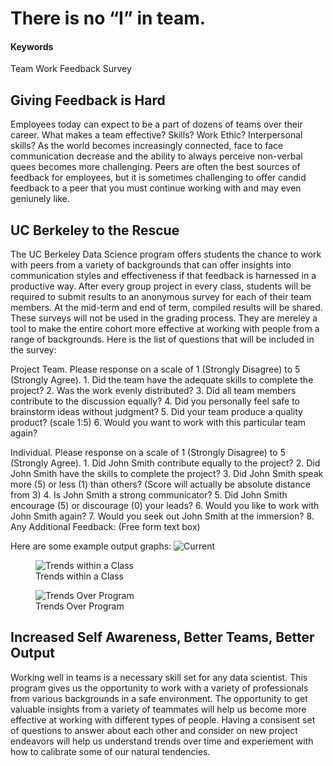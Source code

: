 # There is no "I" in team.

#### Keywords

Team Work
Feedback
Survey


## Giving Feedback is Hard

Employees today can expect to be a part of dozens of teams over their career.  What makes a team effective?  Skills?  Work Ethic?  Interpersonal skills?  As the world becomes increasingly connected, face to face communication decrease and the ability to always perceive non-verbal quees becomes more challenging.  Peers are often the best sources of feedback for employees, but it is sometimes challenging to offer candid feedback to a peer that you must continue working with and may even geniunely like.  

## UC Berkeley to the Rescue

The UC Berkeley Data Science program offers students the chance to work with peers from a variety of backgrounds that can offer insights into communication styles and effectiveness if that feedback is harnessed in a productive way. After every group project in every class, students will be required to submit results to an anonymous survey for each of their team members.  At the mid-term and end of term, compiled results will be shared.  These surveys will not be used in the grading process.  They are mereley a tool to make the entire cohort more effective at working with people from a range of backgrounds.  Here is the list of questions that will be included in the survey:

Project Team.    Please response on a scale of 1 (Strongly Disagree) to 5 (Strongly Agree).
1.  Did the team have the adequate skills to complete the project?
2.  Was the work evenly distributed?
3.  Did all team members contribute to the discussion equally?
4.  Did you personally feel safe to brainstorm ideas without judgment?
5.  Did your team produce a quality product? (scale 1:5)
6.  Would you want to work with this particular team again?


Individual.  Please response on a scale of 1 (Strongly Disagree) to 5 (Strongly Agree).
1.  Did John Smith contribute equally to the project?
2.  Did John Smith have the skills to complete the project?
3.  Did John Smith speak more (5) or less (1) than others?  (Score will actually be absolute distance from 3)
4.  Is John Smith a strong communicator?
5.  Did John Smith encourage (5) or discourage (0) your leads?
6.  Would you like to work with John Smith again?
7.  Would you seek out John Smith at the immersion?
8.  Any Additional Feedback:  (Free form text box)

Here are some example output graphs:
![Current](https://github.com/w201rdada/portfolio-sioharr/blob/master/img/Current2.png)

![Trends within a Class](https://github.com/w201rdada/portfolio-sioharr/blob/master/img/Semester.png)

![Trends Over Program](https://github.com/w201rdada/portfolio-sioharr/blob/master/img/EntireProgram.png)



## Increased Self Awareness, Better Teams, Better Output

Working well in teams is a necessary skill set for any data scientist.  This program gives us the opportunity to work with a variety of professionals from various backgrounds in a safe environment.  The opportunity to get valuable insights from a variety of teammates will help us become more effective at working with different types of people.  Having a consisent set of questions to answer about each other and consider on new project endeavors will help us understand trends over time and experiement with how to calibrate some of our natural tendencies.    
